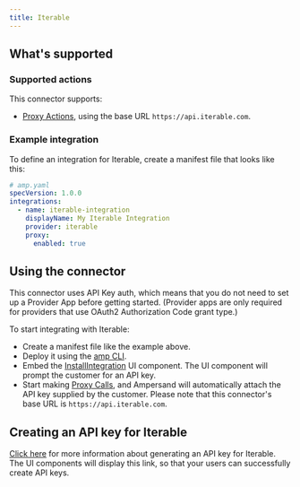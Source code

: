 ```yaml
---
title: Iterable
---
```

## What's supported

### Supported actions

This connector supports:
- [Proxy Actions](/define-integrations/proxy-actions), using the base URL `https://api.iterable.com`.

### Example integration

To define an integration for Iterable, create a manifest file that looks like this:

```YAML
# amp.yaml
specVersion: 1.0.0
integrations:
  - name: iterable-integration
    displayName: My Iterable Integration
    provider: iterable
    proxy:
      enabled: true
```

## Using the connector

This connector uses API Key auth, which means that you do not need to set up a Provider App before getting started. (Provider apps are only required for providers that use OAuth2 Authorization Code grant type.)

To start integrating with Iterable:
- Create a manifest file like the example above.
- Deploy it using the [amp CLI](/cli/overview).
- Embed the [InstallIntegration](/embeddable-ui-components#install-integration) UI component. The UI component will prompt the customer for an API key.
- Start making [Proxy Calls](/define-integrations/proxy-actions), and Ampersand will automatically attach the API key supplied by the customer. Please note that this connector's base URL is `https://api.iterable.com`.

## Creating an API key for Iterable

[Click here](https://app.iterable.com/settings/apiKeys) for more information about generating an API key for Iterable. The UI components will display this link, so that your users can successfully create API keys.
